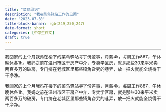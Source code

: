 ```yaml
---
title: "菜鸟周记"
description: "我在菜鸟驿站工作的见闻"
date: "2023-07-30"
title-block-banner: rgb(249,250,247)
date-format: short
categories: [中学生作文]
draft: true
---
```


------------------------------------------------------------------------

我回家的上个月我妈在楼下的菜鸟驿站寻了份差事，月薪4k，每周工作887，午休晚休各1h。我妈之前在温州市区干房产中介，专卖学区房，就是那些30来平米卖两百多万的破房，专门挤在老城区里那些犄角旮旯的巷弄，放一把火就能全烧得干干净净。


:::{.column-screen}
我回家的上个月我妈在楼下的菜鸟驿站寻了份差事，月薪4k，每周工作887，午休晚休各1h。我妈之前在温州市区干房产中介，专卖学区房，就是那些30来平米卖两百多万的破房，专门挤在老城区里那些犄角旮旯的巷弄，放一把火就能全烧得干干净净。
:::